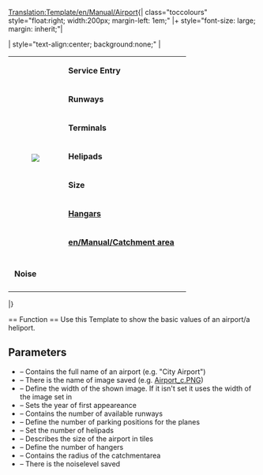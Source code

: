 <noinclude>[[Translation:Template/en/Manual/Airport]]</noinclude>{| class="toccolours" style="float:right; width:200px; margin-left: 1em;"
|+ style="font-size: large; margin: inherit;"|'''{{{Fullname}}}'''

| style="text-align:center; background:none;" |
{| class="toccolours"
|rowspan="8" style="text-align:center; font-size:smaller;"|[[File:{{{image}}}|left|{{{imagewidth|}}}]]
|&nbsp;'''Service Entry''' || {{{Entry}}}
|-
|&nbsp;'''Runways''' || {{{Runways}}}
|-
|&nbsp;'''Terminals''' || {{{Ramps}}}
|-
|&nbsp;'''Helipads''' || {{{Heli}}}
|-
|&nbsp;'''Size''' || {{{size}}}
|-
|&nbsp;'''[[en/Manual/Depots|Hangars]]''' || {{{hangars}}}
|-
|&nbsp;'''[[en/Manual/Catchment area]]''' || {{{catchment}}}
|-
|-
|&nbsp;'''Noise''' || {{{noise}}}
|-
|}

|}

<noinclude>== Function ==
Use this Template to show the basic values of an airport/a heliport.
== Parameters ==
* {{{Fullname}}} – Contains the full name of an airport (e.g. "City Airport")
* {{{image}}} – There is the name of image saved (e.g. [[:File:en/Manual/Airport c.png|Airport_c.PNG]])
* {{{imagewidth}}} – Define the width of the shown image. If it isn't set it uses the width of the image set in {{{image}}}
* {{{Entry}}} – Sets the year of first appeareance
* {{{Runways}}} – Contains the number of available runways
* {{{Ramps}}} – Define the number of parking positions for the planes
* {{{Heli}}} – Set the number of helipads
* {{{size}}} – Describes the size of the airport in tiles
* {{{hangars}}} – Define the number of hangers
* {{{catchment}}} – Contains the radius of the catchmentarea
* {{{noise}}} – There is the noiselevel saved</noinclude>